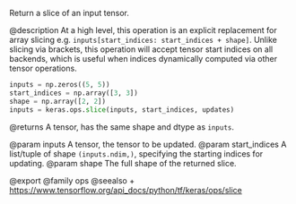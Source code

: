 Return a slice of an input tensor.

@description
At a high level, this operation is an explicit replacement for array slicing
e.g. `inputs[start_indices: start_indices + shape]`.
Unlike slicing via brackets, this operation will accept tensor start
indices on all backends, which is useful when indices dynamically computed
via other tensor operations.

```python
inputs = np.zeros((5, 5))
start_indices = np.array([3, 3])
shape = np.array([2, 2])
inputs = keras.ops.slice(inputs, start_indices, updates)
```

@returns
    A tensor, has the same shape and dtype as `inputs`.

@param inputs A tensor, the tensor to be updated.
@param start_indices A list/tuple of shape `(inputs.ndim,)`, specifying
    the starting indices for updating.
@param shape The full shape of the returned slice.

@export
@family ops
@seealso
+ <https://www.tensorflow.org/api_docs/python/tf/keras/ops/slice>
